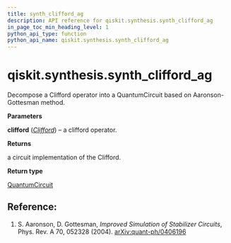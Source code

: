 ```yaml
---
title: synth_clifford_ag
description: API reference for qiskit.synthesis.synth_clifford_ag
in_page_toc_min_heading_level: 1
python_api_type: function
python_api_name: qiskit.synthesis.synth_clifford_ag
---
```


<span id="qiskit-synthesis-synth-clifford-ag" />

# qiskit.synthesis.synth\_clifford\_ag

<Function id="qiskit.synthesis.synth_clifford_ag" github="https://github.com/qiskit/qiskit/tree/stable/0.24/qiskit/synthesis/clifford/clifford_decompose_ag.py" signature="synth_clifford_ag(clifford)">
  Decompose a Clifford operator into a QuantumCircuit based on Aaronson-Gottesman method.

  **Parameters**

  **clifford** ([*Clifford*](qiskit.quantum_info.Clifford "qiskit.quantum_info.Clifford")) – a clifford operator.

  **Returns**

  a circuit implementation of the Clifford.

  **Return type**

  [QuantumCircuit](qiskit.circuit.QuantumCircuit "qiskit.circuit.QuantumCircuit")

  ## Reference:

  1.  S. Aaronson, D. Gottesman, *Improved Simulation of Stabilizer Circuits*, Phys. Rev. A 70, 052328 (2004). [arXiv:quant-ph/0406196](https://arxiv.org/abs/quant-ph/0406196)
</Function>

